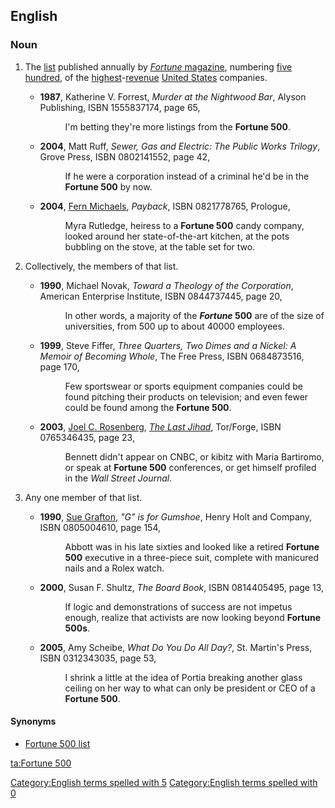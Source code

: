 ==English==
{{wikipedia}}

===Noun===
{{en-noun|head=[[fortune|Fortune]] [[500]]|~}}
# {{label|en|singulare tantum}} The [[list]] published annually by [[w:Fortune (magazine)|''Fortune'' magazine]], numbering [[five hundred]], of the [[highest]]-[[revenue]] [[United States]] companies.
#* '''1987''', Katherine V. Forrest, ''Murder at the Nightwood Bar'', Alyson Publishing, ISBN 1555837174, page 65,
#*: I'm betting they're more listings from the '''Fortune 500'''.
#* '''2004''', Matt Ruff, ''Sewer, Gas and Electric: The Public Works Trilogy'', Grove Press, ISBN 0802141552, page 42,
#*: If he were a corporation instead of a criminal he'd be in the '''Fortune 500''' by now.
#* '''2004''', [[w:Fern Michaels|Fern Michaels]], ''Payback'', ISBN 0821778765, Prologue,
#*: Myra Rutledge, heiress to a '''Fortune 500''' candy company, looked around her state-of-the-art kitchen, at the pots bubbling on the stove, at the table set for two.
# {{label|en|plurale tantum}} Collectively, the members of that list.
#* '''1990''', Michael Novak, ''Toward a Theology of the Corporation'', American Enterprise Institute, ISBN 0844737445, page 20,
#*: In other words, a majority of the '''''Fortune'' 500''' are of the size of universities, from 500 up to about 40000 employees.
#* '''1999''', Steve Fiffer, ''Three Quarters, Two Dimes and a Nickel: A Memoir of Becoming Whole'', The Free Press, ISBN 0684873516, page 170,
#*: Few sportswear or sports equipment companies could be found pitching their products on television; and even fewer could be found among the '''Fortune 500'''.
#* '''2003''', [[w:Joel C. Rosenberg|Joel C. Rosenberg]], ''[[w:The Last Jihad|The Last Jihad]]'', Tor/Forge, ISBN 0765346435, page 23,
#*: Bennett didn't appear on CNBC, or kibitz<!--sic no italics--> with Maria Bartiromo, or speak at '''Fortune 500''' conferences, or get himself profiled in the ''Wall Street Journal''.
# {{label|en|by extension|informal|countable}} Any one member of that list.
#* '''1990''', [[w:Sue Grafton|Sue Grafton]], ''"G" is for Gumshoe'', Henry Holt and Company, ISBN 0805004610, page 154,
#*: Abbott was in his late sixties and looked like a retired '''Fortune 500''' executive in a three-piece suit, complete with manicured nails and a Rolex watch.
#* '''2000''', Susan F. Shultz, ''The Board Book'', ISBN 0814405495, page 13,
#*: If logic and demonstrations of success are not impetus enough, realize that activists are now looking beyond '''Fortune 500s'''.
#* '''2005''', Amy Scheibe, ''What Do You Do All Day?'', St. Martin's Press, ISBN 0312343035, page 53,
#*: I shrink a little at the idea of Portia breaking another glass ceiling on her way to what can only be president or CEO of a '''Fortune 500'''.

====Synonyms====
* {{sense|the list}} [[Fortune 500 list]]

[[Category:English terms spelled with 5]]
[[Category:English terms spelled with 0]]
[[ta:Fortune 500]]